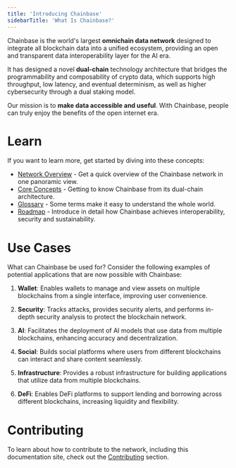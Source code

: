 ```yaml
---
title: 'Introducing Chainbase'
sidebarTitle: 'What Is Chainbase?'
---
```


Chainbase is the world's largest **omnichain data network** designed to integrate all blockchain data into a unified ecosystem, providing an open and transparent data interoperability layer for the AI era. 

It has designed a novel **dual-chain** technology architecture that bridges the programmability and composability of crypto data, which supports high throughput, low latency, and eventual determinism, as well as higher cybersecurity through a dual staking model.

Our mission is to **make data accessible and useful**. With Chainbase, people can truly enjoy the benefits of the open internet era.

# Learn

If you want to learn more, get started by diving into these concepts:

- [Network Overview](/introduction/networks/overview) - Get a quick overview of the Chainbase network in one panoramic view.
- [Core Concepts](/core-concepts/dual-chain) - Getting to know Chainbase from its dual-chain architecture.
- [Glossary](/core-concepts/glossary) - Some terms make it easy to understand the whole world.
- [Roadmap](/contributing/roadmap) - Introduce in detail how Chainbase achieves interoperability, security and sustainability.

# Use Cases

What can Chainbase be used for? Consider the following examples of potential applications that are now possible with Chainbase:

1. **Wallet**: Enables wallets to manage and view assets on multiple blockchains from a single interface, improving user convenience.

2. **Security**: Tracks attacks, provides security alerts, and performs in-depth security analysis to protect the blockchain network.

3. **AI**: Facilitates the deployment of AI models that use data from multiple blockchains, enhancing accuracy and decentralization.

4. **Social**: Builds social platforms where users from different blockchains can interact and share content seamlessly.

5. **Infrastructure**: Provides a robust infrastructure for building applications that utilize data from multiple blockchains.

6. **DeFi**: Enables DeFi platforms to support lending and borrowing across different blockchains, increasing liquidity and flexibility.

# Contributing

To learn about how to contribute to the network, including this documentation site, check out the [Contributing](/contributing/overview) section.